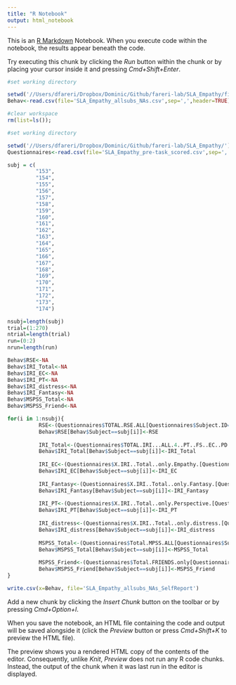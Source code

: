 ```yaml
---
title: "R Notebook"
output: html_notebook
---
```


This is an [R Markdown](http://rmarkdown.rstudio.com) Notebook. When you execute code within the notebook, the results appear beneath the code. 

Try executing this chunk by clicking the *Run* button within the chunk or by placing your cursor inside it and pressing *Cmd+Shift+Enter*. 
```r
#set working directory

setwd('//Users/dfareri/Dropbox/Dominic/Github/fareri-lab/SLA_Empathy/filtered')
Behav<-read.csv(file='SLA_Empathy_allsubs_NAs.csv',sep=',',header=TRUE)

```

```r
#clear workspace
rm(list=ls());

#set working directory

setwd('//Users/dfareri/Dropbox/Dominic/Github/fareri-lab/SLA_Empathy/')
Questionnaires<-read.csv(file='SLA_Empathy_pre-task_scored.csv',sep=',',header=TRUE)

subj = c(
         "153",
         "154",
         "155",
         "156",
         "157",
         "158",
         "159",
         "160",
         "161",
         "162",
         "163",
         "164",
         "165",
         "166",
         "167",
         "168",
         "169",
         "170",
         "171",
         "172",
         "173",
         "174")

nsubj=length(subj)
trial=(1:270)
ntrial=length(trial)
run=(0:2)
nrun=length(run)

Behav$RSE<-NA
Behav$IRI_Total<-NA
Behav$IRI_EC<-NA
Behav$IRI_PT<-NA
Behav$IRI_distress<-NA
Behav$IRI_Fantasy<-NA
Behav$MSPSS_Total<-NA
Behav$MSPSS_Friend<-NA

for(i in 1:nsubj){
          RSE<-(Questionnaires$TOTAL.RSE.ALL[Questionnaires$Subject.ID==subj[i]])
          Behav$RSE[Behav$Subject==subj[i]]<-RSE
          
          IRI_Total<-(Questionnaires$TOTAL.IRI...ALL.4..PT..FS..EC..PD.[Questionnaires$Subject.ID==subj[i]])
          Behav$IRI_Total[Behav$Subject==subj[i]]<-IRI_Total
          
          IRI_EC<-(Questionnaires$X.IRI..Total..only.Empathy.[Questionnaires$Subject.ID==subj[i]])
          Behav$IRI_EC[Behav$Subject==subj[i]]<-IRI_EC
          
          IRI_Fantasy<-(Questionnaires$X.IRI..Total..only.Fantasy.[Questionnaires$Subject.ID==subj[i]])
          Behav$IRI_Fantasy[Behav$Subject==subj[i]]<-IRI_Fantasy
          
          IRI_PT<-(Questionnaires$X.IRI..Total..only.Perspective.[Questionnaires$Subject.ID==subj[i]])
          Behav$IRI_PT[Behav$Subject==subj[i]]<-IRI_PT
          
          IRI_distress<-(Questionnaires$X.IRI..Total..only.distress.[Questionnaires$Subject.ID==subj[i]])
          Behav$IRI_distress[Behav$Subject==subj[i]]<-IRI_distress
          
          MSPSS_Total<-(Questionnaires$Total.MPSS.ALL[Questionnaires$Subject.ID==subj[i]])
          Behav$MSPSS_Total[Behav$Subject==subj[i]]<-MSPSS_Total
          
          MSPSS_Friend<-(Questionnaires$Total.FRIENDS.only[Questionnaires$Subject.ID==subj[i]])
          Behav$MSPSS_Friend[Behav$Subject==subj[i]]<-MSPSS_Friend
}

write.csv(x=Behav, file='SLA_Empathy_allsubs_NAs_SelfReport')
```

Add a new chunk by clicking the *Insert Chunk* button on the toolbar or by pressing *Cmd+Option+I*.

When you save the notebook, an HTML file containing the code and output will be saved alongside it (click the *Preview* button or press *Cmd+Shift+K* to preview the HTML file). 

The preview shows you a rendered HTML copy of the contents of the editor. Consequently, unlike *Knit*, *Preview* does not run any R code chunks. Instead, the output of the chunk when it was last run in the editor is displayed.

